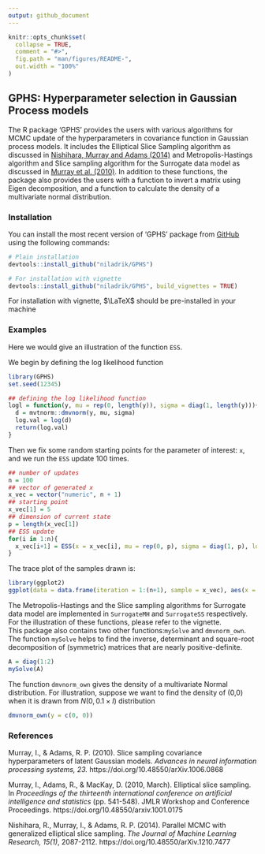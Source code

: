 ```yaml
---
output: github_document
---
```


<!-- README.md is generated from README.Rmd. Please edit that file -->

```r
knitr::opts_chunk$set(
  collapse = TRUE,
  comment = "#>",
  fig.path = "man/figures/README-",
  out.width = "100%"
)
```

<!-- # GPHS -->

<!-- badges: start -->
<!-- badges: end -->

## GPHS: Hyperparameter selection in Gaussian Process models

The R package 'GPHS' provides the users with various algorithms for MCMC update of the hyperparameters in covariance function in Gaussian process models. It includes the Elliptical Slice Sampling algorithm as discussed in [Nishihara, Murray and Adams (2014)](https://www.cs.princeton.edu/~rpa/pubs/nishihara2014generalized.pdf) and Metropolis-Hastings algorithm and Slice sampling algorithm for the Surrogate data model as discussed in [Murray et al. (2010)](https://arxiv.org/abs/1001.0175). In addition to these functions, the package also provides the users with a function to invert a matrix using Eigen decomposition, and a function to calculate the density of a multivariate normal distribution.

### Installation


You can install the most recent version of 'GPHS' package from [GitHub](https://github.com/niladrik/GPHS) using the following commands:
```r
# Plain installation
devtools::install_github("niladrik/GPHS")
```

```r
# For installation with vignette
devtools::install_github("niladrik/GPHS", build_vignettes = TRUE)

```
For installation with vignette, $\LaTeX$ should be pre-installed in your machine

### Examples

Here we would give an illustration of the function ```ESS```. \

We begin by defining the log likelihood function
```r
library(GPHS)
set.seed(12345)

## defining the log likelihood function
logl = function(y, mu = rep(0, length(y)), sigma = diag(1, length(y))){
  d = mvtnorm::dmvnorm(y, mu, sigma)
  log.val = log(d)
  return(log.val)
}
```
Then we fix some random starting points for the parameter of interest: ```x```, and we run the ```ESS``` update 100 times.
```r
## number of updates
n = 100
## vector of generated x
x_vec = vector("numeric", n + 1)
## starting point
x_vec[1] = 5
## dimension of current state
p = length(x_vec[1])
## ESS update
for(i in 1:n){
  x_vec[i+1] = ESS(x = x_vec[i], mu = rep(0, p), sigma = diag(1, p), log.L = logl, niter = 100)
}
```
The trace plot of the samples drawn is:
```r
library(ggplot2)
ggplot(data = data.frame(iteration = 1:(n+1), sample = x_vec), aes(x = iteration, y = sample)) + geom_line() + theme_bw()
```
The Metropolis-Hastings and the Slice sampling algorithms for Surrogate data model are implemented in ```SurrogateMH``` and ```SurrogateSS``` respectively. For the illustration of these functions, please refer to the vignette.\
This package also contains two other functions:```mySolve``` and ```dmvnorm_own```. The function ```mySolve``` helps to find the inverse, determinant and square-root decomposition of (symmetric) matrices that are nearly positive-definite.
```r
A = diag(1:2)
mySolve(A)
```
The function ```dmvnorm_own``` gives the density of a multivariate Normal distribution. For illustration, suppose we want to find the density of (0,0) when it is drawn from $N(0,0.1\times I)$ distribution
```r
dmvnorm_own(y = c(0, 0))
```



### References
Murray, I., & Adams, R. P. (2010).
Slice sampling covariance hyperparameters of latent Gaussian models.
_Advances in neural information processing systems, 23._
https://doi.org/10.48550/arXiv.1006.0868

Murray, I., Adams, R., & MacKay, D. (2010, March). Elliptical slice sampling. In _Proceedings of the thirteenth international conference on artificial intelligence and statistics_ (pp. 541-548). JMLR Workshop and Conference Proceedings. https://doi.org/10.48550/arxiv.1001.0175

Nishihara, R., Murray, I., & Adams, R. P. (2014). Parallel MCMC with generalized elliptical slice sampling.
_The Journal of Machine Learning Research, 15(1)_, 2087-2112.
https://doi.org/10.48550/arXiv.1210.7477


